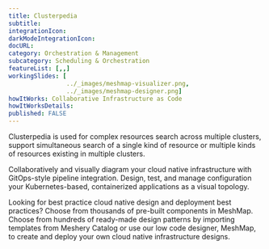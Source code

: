```yaml
---
title: Clusterpedia
subtitle: 
integrationIcon: 
darkModeIntegrationIcon: 
docURL: 
category: Orchestration & Management
subcategory: Scheduling & Orchestration
featureList: [,,]
workingSlides: [
				../_images/meshmap-visualizer.png,
				../_images/meshmap-designer.png]
howItWorks: Collaborative Infrastructure as Code
howItWorksDetails: 
published: FALSE
---
```

Clusterpedia is used for complex resources search across multiple clusters, support simultaneous search of a single kind of resource  or multiple kinds of resources existing in multiple clusters.
<p>
    Collaboratively and visually diagram your cloud native infrastructure with GitOps-style pipeline integration. Design, test, and manage configuration your Kubernetes-based, containerized applications as a visual topology.
</p>
<p>
    Looking for best practice cloud native design and deployment best practices? Choose from thousands of pre-built components in MeshMap. Choose from hundreds of ready-made design patterns by importing templates from Meshery Catalog or use our low code designer, MeshMap, to create and deploy your own cloud native infrastructure designs.
</p>